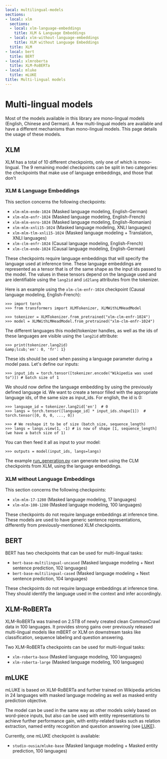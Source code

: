```yaml
---
local: multilingual-models
sections:
- local: xlm
  sections:
  - local: xlm-language-embeddings
    title: XLM & Language Embeddings
  - local: xlm-without-language-embeddings
    title: XLM without Language Embeddings
  title: XLM
- local: bert
  title: BERT
- local: xlmroberta
  title: XLM-RoBERTa
- local: mluke
  title: mLUKE
title: Multi-lingual models
---
```

<script>

</script>

<!--Copyright 2020 The HuggingFace Team. All rights reserved.

Licensed under the Apache License, Version 2.0 (the "License"); you may not use this file except in compliance with
the License. You may obtain a copy of the License at

http://www.apache.org/licenses/LICENSE-2.0

Unless required by applicable law or agreed to in writing, software distributed under the License is distributed on
an "AS IS" BASIS, WITHOUT WARRANTIES OR CONDITIONS OF ANY KIND, either express or implied. See the License for the
specific language governing permissions and limitations under the License.
-->

<h1 id="multilingual-models">Multi-lingual models</h1>

Most of the models available in this library are mono-lingual models (English, Chinese and German). A few multi-lingual
models are available and have a different mechanisms than mono-lingual models. This page details the usage of these
models.

<h2 id="xlm">XLM</h2>

XLM has a total of 10 different checkpoints, only one of which is mono-lingual. The 9 remaining model checkpoints can
be split in two categories: the checkpoints that make use of language embeddings, and those that don't

<h3 id="xlm-language-embeddings">XLM & Language Embeddings</h3>

This section concerns the following checkpoints:

- `xlm-mlm-ende-1024` (Masked language modeling, English-German)
- `xlm-mlm-enfr-1024` (Masked language modeling, English-French)
- `xlm-mlm-enro-1024` (Masked language modeling, English-Romanian)
- `xlm-mlm-xnli15-1024` (Masked language modeling, XNLI languages)
- `xlm-mlm-tlm-xnli15-1024` (Masked language modeling + Translation, XNLI languages)
- `xlm-clm-enfr-1024` (Causal language modeling, English-French)
- `xlm-clm-ende-1024` (Causal language modeling, English-German)

These checkpoints require language embeddings that will specify the language used at inference time. These language
embeddings are represented as a tensor that is of the same shape as the input ids passed to the model. The values in
these tensors depend on the language used and are identifiable using the `lang2id` and `id2lang` attributes from
the tokenizer.

Here is an example using the `xlm-clm-enfr-1024` checkpoint (Causal language modeling, English-French):


```
>>> import torch
>>> from transformers import XLMTokenizer, XLMWithLMHeadModel

>>> tokenizer = XLMTokenizer.from_pretrained("xlm-clm-enfr-1024")
>>> model = XLMWithLMHeadModel.from_pretrained("xlm-clm-enfr-1024")
```

The different languages this model/tokenizer handles, as well as the ids of these languages are visible using the
`lang2id` attribute:

```
>>> print(tokenizer.lang2id)
&amp;lcub;'en': 0, 'fr': 1}
```

These ids should be used when passing a language parameter during a model pass. Let's define our inputs:

```
>>> input_ids = torch.tensor([tokenizer.encode("Wikipedia was used to")]) # batch size of 1
```

We should now define the language embedding by using the previously defined language id. We want to create a tensor
filled with the appropriate language ids, of the same size as input_ids. For english, the id is 0:

```
>>> language_id = tokenizer.lang2id['en']  # 0
>>> langs = torch.tensor([language_id] * input_ids.shape[1])  # torch.tensor([0, 0, 0, ..., 0])

>>> # We reshape it to be of size (batch_size, sequence_length)
>>> langs = langs.view(1, -1) # is now of shape [1, sequence_length] (we have a batch size of 1)
```

You can then feed it all as input to your model:

```
>>> outputs = model(input_ids, langs=langs)
```

The example [run_generation.py](https://github.com/huggingface/transformers/tree/master/examples/pytorch/text-generation/run_generation.py) can generate text
using the CLM checkpoints from XLM, using the language embeddings.

<h3 id="xlm-without-language-embeddings">XLM without Language Embeddings</h3>

This section concerns the following checkpoints:

- `xlm-mlm-17-1280` (Masked language modeling, 17 languages)
- `xlm-mlm-100-1280` (Masked language modeling, 100 languages)

These checkpoints do not require language embeddings at inference time. These models are used to have generic sentence
representations, differently from previously-mentioned XLM checkpoints.


<h2 id="bert">BERT</h2>

BERT has two checkpoints that can be used for multi-lingual tasks:

- `bert-base-multilingual-uncased` (Masked language modeling + Next sentence prediction, 102 languages)
- `bert-base-multilingual-cased` (Masked language modeling + Next sentence prediction, 104 languages)

These checkpoints do not require language embeddings at inference time. They should identify the language used in the
context and infer accordingly.

<h2 id="xlmroberta">XLM-RoBERTa</h2>

XLM-RoBERTa was trained on 2.5TB of newly created clean CommonCrawl data in 100 languages. It provides strong gains
over previously released multi-lingual models like mBERT or XLM on downstream tasks like classification, sequence
labeling and question answering.

Two XLM-RoBERTa checkpoints can be used for multi-lingual tasks:

- `xlm-roberta-base` (Masked language modeling, 100 languages)
- `xlm-roberta-large` (Masked language modeling, 100 languages)

<h2 id="mluke">mLUKE</h2>

mLUKE is based on XLM-RoBERTa and further trained on Wikipedia articles in 24 languages with masked language modeling
as well as masked entity prediction objective.

The model can be used in the same way as other models solely based on word-piece inputs, but also can be used with
entity representations to achieve further performance gain, with entity-related tasks such as relation extraction,
named entity recognition and question answering (see [LUKE](/docs/transformers/master/en/model_doc/luke)).

Currently, one mLUKE checkpoint is available:

- `studio-ousia/mluke-base` (Masked language modeling + Masked entity prediction, 100 languages)
